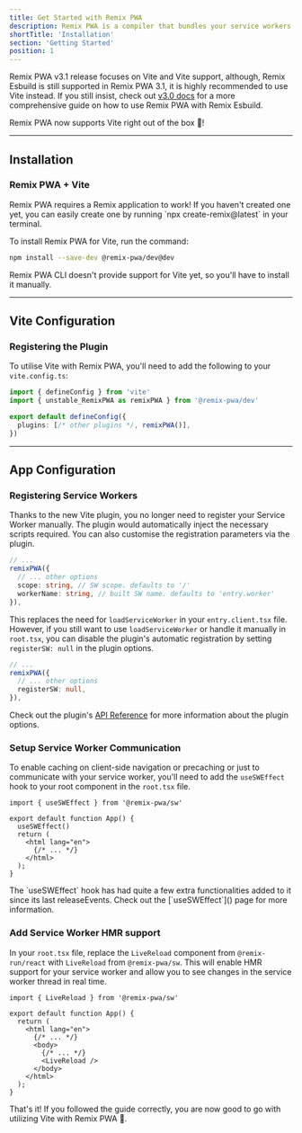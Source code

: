 ```yaml
---
title: Get Started with Remix PWA
description: Remix PWA is a compiler that bundles your service workers as well as provide utilities to build your PWA.
shortTitle: 'Installation'
section: 'Getting Started'
position: 1
---
```



Remix PWA v3.1 release focuses on Vite and Vite support, although, Remix Esbuild is still supported in Remix PWA 3.1, it is highly recommended to use Vite instead. If you still insist, check out [v3.0 docs](/docs/main/installation) for a more
comprehensive guide on how to use Remix PWA with Remix Esbuild.

<Info>
Remix PWA now supports Vite right out of the box 🎉!
</Info>

---

## Installation

### Remix PWA + Vite

<Warn>
Remix PWA requires a Remix application to work! If you haven't created one yet, you can
easily create one by running `npx create-remix@latest` in your terminal.
</Warn>

To install Remix PWA for Vite, run the command:

```sh {{ filename:"Terminal" }}
npm install --save-dev @remix-pwa/dev@dev
```

<Info>
Remix PWA CLI doesn't provide support for Vite yet, so you'll have to install it manually.
</Info>

---

## Vite Configuration

### Registering the Plugin

To utilise Vite with Remix PWA, you'll need to add the following to your `vite.config.ts`:

```ts {{ filename:"vite.config.ts" }}
import { defineConfig } from 'vite'
import { unstable_RemixPWA as remixPWA } from '@remix-pwa/dev'

export default defineConfig({
  plugins: [/* other plugins */, remixPWA()],
})
```

---

## App Configuration

### Registering Service Workers

Thanks to the new Vite plugin, you no longer need to register your Service Worker manually. The plugin would automatically inject
the necessary scripts required. You can also customise the registration parameters via the plugin.

```ts {{ filename:"vite.config.ts" }}
// ...
remixPWA({
  // ... other options
  scope: string, // SW scope. defaults to '/'
  workerName: string, // built SW name. defaults to 'entry.worker'
}),
```

This replaces the need for `loadServiceWorker` in your `entry.client.tsx` file. However, if you still want to use `loadServiceWorker` or handle it manually in `root.tsx`, you can
disable the plugin's automatic registration by setting `registerSW: null` in the plugin options.

```ts {{ filename:"vite.config.ts" }}
// ...
remixPWA({
  // ... other options
  registerSW: null,
}),
```

Check out the plugin's [API Reference]() for more information about the plugin options.

### Setup Service Worker Communication

To enable caching on client-side navigation or precaching or just to communicate with your service worker, you'll need to add the
`useSWEffect` hook to your root component in the `root.tsx` file.

```tsx {{ filename:"app/root.tsx" }}
import { useSWEffect } from '@remix-pwa/sw'

export default function App() {
  useSWEffect()
  return (
    <html lang="en">
      {/* ... */}
    </html>
  );
}
```

<Info>
The `useSWEffect` hook has had quite a few extra functionalities added to it since its last releaseEvents.
Check out the [`useSWEffect`]() page for more information.
</Info>

### Add Service Worker HMR support 

In your `root.tsx` file, replace the `LiveReload` component from `@remix-run/react` with `LiveReload` from `@remix-pwa/sw`. This will
enable HMR support for your service worker and allow you to see changes in the service worker thread in real time.

```tsx {{ filename:"app/root.tsx" }}
import { LiveReload } from '@remix-pwa/sw'

export default function App() {
  return (
    <html lang="en">
      {/* ... */}
      <body>
        {/* ... */}
        <LiveReload />
      </body>
    </html>
  );
}
```

That's it! If you followed the guide correctly, you are now good to go with utilizing Vite with Remix PWA 🚀.
